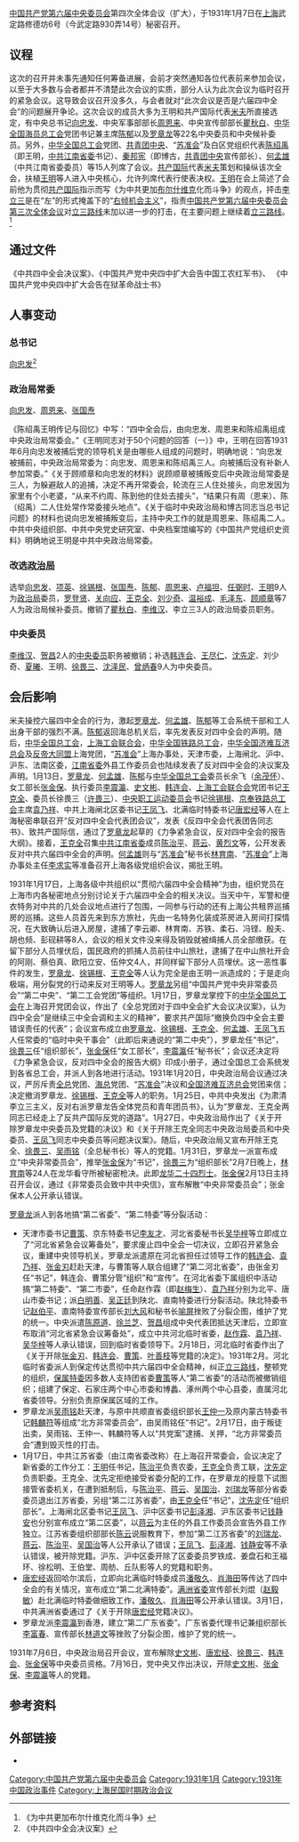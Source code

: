 [[中国共产党|中国共产党]][[中国共产党第六届中央委员会|第六届中央委员会]]第四次全体会议（扩大），于1931年1月7日在[[上海|上海]]武定路修德坊6号（今武定路930弄14号）秘密召开。

==议程==
这次的召开并未事先通知任何筹备进展，会前才突然通知各位代表前来参加会议，以至于大多数与会者都并不清楚此次会议的实质，部分人认为此次会议为临时召开的紧急会议。这导致会议召开没多久，与会者就对“此次会议是否是六届四中全会”的问题展开争论。这次会议的成员大多为王明和共产国际代表[[巴威爾·亞歷山大洛維奇·米夫|米夫]]所直接选定，有中央总书记[[向忠发|向忠发]]、中央军事部部长[[周恩来|周恩来]]、中央宣传部部长[[瞿秋白|瞿秋白]]、[[中华全国海员总工会|中华全国海员总工会]]党团书记兼主席[[陈郁_(1901年)|陈郁]]以及[[罗章龙|罗章龙]]等22名中央委员和中央候补委员。另外，[[中华全国总工会|中华全国总工会]]党团、[[中国共产主义青年团中央委员会|共青团中央]]、“[[苏准会|苏准会]]”及白区党组织代表[[陈绍禹|陈绍禹]]（即王明，[[中共江南省委|中共江南省委]]书记）、[[秦邦宪|秦邦宪]]（即博古，[[中国共产主义青年团中央委员会|共青团中央]]宣传部长）、[[何孟雄|何孟雄]]（中共江南省委委员）等15人列席了会议。[[共产国际|共产国际]]代表[[米夫|米夫]]策划和操纵该次全会，扶植[[王明|王明]]等人进入中央核心，允许列席代表行使表决权。[[王明|王明]]在会上简述了会前他为贯彻[[共产国际|共产国际]]指示而写《为中共更加[[布尔什维克|布尔什维克]]化而斗争》的观点，抨击[[李立三|李立三]]是在“左”的形式掩盖下的“[[右倾机会主义|右倾机会主义]]”，指责[[中国共产党第六届中央委员会第三次全体会议|中国共产党第六届中央委员会第三次全体会议]]对[[立三路线|立三路线]]未加以进一步的打击，在主要问题上继续着[[立三路线|立三路线]]。<ref>《为中共更加布尔什维克化而斗争》</ref>
==通过文件==
{{wikisource index}}
《中共四中全会决议案》、《中国共产党中央四中扩大会告中国工农红军书》、 《中国共产党中央四中扩大会告在狱革命战士书》

==人事变动==
===总书记===
[[向忠发|向忠发]]<ref>《中共四中全会决议案》</ref>
===政治局常委===
[[向忠发|向忠发]]、[[周恩来|周恩来]]、[[张国焘|张国焘]]

《陈绍禹王明传记与回忆》中写：“四中全会后，由向忠发、周恩来和陈绍禹组成中央政治局常委会。”《王明同志对于50个问题的回答（一）》中，王明在回答1931年6月向忠发被捕后党的领导机关是由哪些人组成的问题时，明确地说：“向忠发被捕前，中央政治局常委为：向忠发、周恩来和陈绍禹三人。向被捕后没有补新人参加常委。”《关于顾顺章和向忠发的材料》说顾顺章被捕叛变后中央政治局常委是三人，为躲避敌人的追捕，决定不再开常委会，轮流在三人住处接头，向忠发因为家里有个小老婆，“从来不约周、陈到他的住处去接头”，“结果只有周（恩来）、陈（绍禹）二人住处常作常委接头地点”。《关于临时中央政治局和博古同志当总书记问题》的材料也说向忠发被捕叛变后，主持中央工作的就是周恩来、陈绍禹二人。中共中央组织部、中共中央党史研究室、中央档案馆编写的《中国共产党组织史资料》明确地说王明是中共中央政治局常委。

===改选[[政治局|政治局]]===
选举[[向忠发|向忠发]]、[[项英|项英]]、[[徐锡根|徐锡根]]、[[张国焘|张国焘]]、[[陈郁_(政治人物)|陈郁]]、[[周恩来|周恩来]]、[[卢福坦|卢福坦]]、[[任弼时|任弼时]]、[[王明|王明]]9人为[[政治局|政治局]]委员，[[罗登贤|罗登贤]]、[[关向应|关向应]]、[[王克全|王克全]]、[[刘少奇|刘少奇]]、[[温裕成|温裕成]]、[[毛泽东|毛泽东]]、[[顾顺章|顾顺章]]等7人为政治局候补委员。撤销了[[瞿秋白|瞿秋白]]、[[李维汉|李维汉]]、李立三3人的政治局委员职务。

===中央委员===
[[李维汉|李维汉]]、[[贺昌|贺昌]]2人的[[中央委员|中央委员]]职务被撤销；补选[[韩连会|韩连会]]、[[王尽仁|王尽仁]]、[[沈先定|沈先定]]、刘少奇、[[夏曦|夏曦]]、王明、[[徐畏三|徐畏三]]、[[沈泽民|沈泽民]]、[[曾炳春|曾炳春]]9人为中央委员。
==会后影响==
米夫操控六届四中全会的行为，激起[[罗章龙|罗章龙]]、[[何孟雄|何孟雄]]、[[陈郁_(1901年)|陈郁]]等工会系统干部和工人出身干部的强烈不满。[[陈郁_(1901年)|陈郁]]返回海总机关后，率先发表反对四中全会的声明。随后，[[中华全国总工会|中华全国总工会]]，[[上海工会联合会|上海工会联合会]]，[[中华全国铁路总工会|中华全国铁路总工会]]，[[中华全国济难互济总会|中华全国济难互济总会]]及[[反帝大同盟|反帝大同盟]]上海党团，“[[苏准会|苏准会]]”上海办事处，天津市委，上海闸北、沪中、沪东、法南区委，[[中共江南省委|江南省委]]外县工作委员会也陆续发表了反对四中全会的决议案及声明。1月13日，[[罗章龙|罗章龙]]、[[何孟雄|何孟雄]]、[[陈郁_(1901年)|陈郁]]与[[中华全国总工会|中华全国总工会]]委员长余飞（[[余茂怀|余茂怀]]）、女工部长[[张金保|张金保]]、执行委员[[李震瀛|李震瀛]]、[[史文彬|史文彬]]、[[韩连会|韩连会]]、[[上海工会联合会|上海工会联合会]]党团书记[[王克全|王克全]]、委员长徐畏三（[[许畏三|许畏三]]）、[[中央职工运动委员会|中央职工运动委员会]]书记[[徐锡根|徐锡根]]、[[京奉铁路总工会|京奉铁路总工会]]主席[[袁乃祥|袁乃祥]]、中共上海闸北区委书记[[王凤飞|王凤飞]]、北满临时特委书记[[唐宏经|唐宏经]]等人在上海秘密串联召开“反对四中全会代表团会议”，发表《反四中全会代表团告同志书》、致共产国际信，通过了[[罗章龙|罗章龙]]起草的《力争紧急会议，反对四中全会的报告大纲》。接着，[[王克全|王克全]]召集[[中共江南省委|中共江南省委]]成员[[陈治平|陈治平]]、[[蒋云|蒋云]]、[[黄烈文|黄烈文]]等，公开发表反对中共六届四中全会的声明。[[何孟雄|何孟雄]]则与“[[苏准会|苏准会]]”秘书长[[林育南|林育南]]、“[[苏准会|苏准会]]”上海办事处主任[[李求实|李求实]]等准备召开上海各级党组织会议，揭批王明。

1931年1月17日，上海各级中共组织以“贯彻六届四中全会精神”为由，组织党员在上海市内各秘密地点分别讨论关于六届四中全会的相关决议{{efn|1=对于这次会议召开的原因，罗章龙的回忆则是：米夫在六届四中全会后主持了一个新的会议，在会议中他要求其他中央委员必须听从王明的指令，但遭到了何孟雄等人的强烈反对。在一天一夜的讨论没有任何实质进展后，米夫强行将其他不听从命令的委员开除出党。这次在东方旅社召开的会议是为了商讨“被米夫开除党籍之后应采取什么对策”而展开的，并不是讨论相关决议。}}。当天中午，军警和便衣特务对中共的几处会议地点进行了包围，一同参与行动的还有上海公共租界巡捕房的巡捕。这些人员首先来到东方旅社{{efn|关于这次逮捕的地点一直都存有争议，一说这次事件是发生在东方饭店中，一说是在东方旅馆中，一说是在远东饭店中，另外也有说法对东方旅社的地址提出了质疑。}}，先由一名特务化装成茶房进入房间打探情况，在大致确认后进入房屋，逮捕了李云卿{{efn|1=此为被捕后的化名。}}、林育南、苏铁、柔石、冯铿、殷夫、胡也频、彭砚耕等8人{{efn|罗章龙原本也要出席会议，但由于有其他省的共产党员约他出去谈话，致使他最终迟到并免于被捕；另有一名共产党员史文彬在会议开始后不久因故离开，也幸免于难。}}，会议的相关文件没来得及销毁就被缉捕人员全部缴获。在留下部分人员埋伏后，国民政府的抓捕人员前往中山旅社，逮捕了在中山旅社开会的阿刚、蔡伯真、欧阳立安、伍仲文4人，并同样留下部分人员埋伏。这一恶性事件的发生，[[罗章龙|罗章龙]]、[[徐锡根|徐锡根]]、[[王克全|王克全]]等人认为完全是由王明一派造成的；于是走向极端，用分裂党的行动来反对王明等人。[[罗章龙|罗章龙]]另组“中国共产党中央非常委员会”“第二中央”、“第二工会党团”等组织。1月17日，罗章龙掌控下的[[中华全国总工会|中华全国总工会]]在上海召开党团会议，作出了《全总党团对于四中全会扩大会议决议案》，认为四中全会“是继续三中全会调和主义的精神”，要求共产国际“撤换负四中全会主要错误责任的代表”；会议宣布成立由[[罗章龙|罗章龙]]、[[徐锡根|徐锡根]]、[[王克全|王克全]]、[[何孟雄|何孟雄]]、[[王凤飞|王凤飞]]五人任常委的“临时中央干事会”（此即后来通说的“第二中央”），罗章龙任“书记”，[[许畏三|徐畏三]]任“组织部长”，[[张金保|张金保]]任“女工部长”，[[李震瀛|李震瀛]]任“秘书长”；会议还决定将《力争紧急会议，反对四中全会的报告大纲》印成小册子，通过全国总工会系统发到各省总工会，并派人到各地进行活动。1931年1月20日，中央政治局会议通过决议，严厉斥责[[全总|全总]]党团、[[海总|海总]]党团、“[[苏准会|苏准会]]”决议和[[全国济难互济总会|全国济难互济总会]]党团来信；决定撤消罗章龙、[[徐锡根|徐锡根]]、[[王克全|王克全]]等人的职务。1月25日，中共中央发出《为肃清李立三主义，反对右派罗章龙告全体党员和青年团员书》，认为“罗章龙、王克全两同志已经走上了反共产国际反党的道路”。1月27日，中央政治局作出了《关于开除罗章龙中央委员及党籍的决议》和《关于开除王克全同志中央政治局委员和中央委员、[[王凤飞|王凤飞]]同志中央委员等问题决议案》。随后，中央政治局又宣布开除王克全、[[许畏三|徐畏三]]、[[吴雨铭|吴雨铭]]（全总秘书长）等人的党籍。1月31日，罗章龙一派宣布成立“中央非常委员会”，推举[[张金保|张金保]]为“书记”，[[许畏三|徐畏三]]为“组织部长”2月7日晚上，[[林育南|林育南]]等24人在龙华看守所被秘密枪决。此即[[龙华二十四烈士|龙华二十四烈士]]。[[张金保|张金保]]2月13日主持召开会议，通过《非常委员会致中共中央信》，宣布解散“中央非常委员会”；张金保本人公开承认错误。

[[罗章龙|罗章龙]]派人到各地搞“第二省委”、“第二特委”等分裂活动：
*天津市委书记[[曹策|曹策]]、京东特委书记[[李友才|李友才]]、河北省委秘书长[[吴华梓|吴华梓]]等立即成立了“河北省紧急会议筹备处”，要求废止四中全会一切决议，立即召开紧急会议，重建中央领导机关。罗章龙派遣原在河北省担任过领导工作的[[韩连会|韩连会]]、[[袁乃祥|袁乃祥]]、[[張慕陶_(陝西)|张金刃]]赶赴天津，与曹策等人联合组建了“第二河北省委”，由张金刃任“书记”，韩连会、曹策分管“组织”和“宣传”。在河北省委下属组织中活动搞“第二特委”、“第二市委”，任命赵作霖（即[[赵梅生|赵梅生]]）、[[袁乃祥|袁乃祥]]分别为北平、唐山市委书记；派[[白明善|白明善]]、[[吴正廷|吴正廷]]到陕北、直南特委进行分裂活动。陕北特委书记[[赵伯平|赵伯平]]、直南特委宣传部长[[刘大风|刘大风]]和秘书长[[喻屏|喻屏]]挫败了分裂企图，维护了党的统一。中央派遣[[陈原道|陈原道]]、[[徐兰芝|徐兰芝]]、[[贺昌|贺昌]]组成中央代表团抵达天津后，立即宣布取消“河北省紧急会议筹备处”，成立中共河北临时省委，[[赵作霖|赵作霖]]、[[袁乃祥|袁乃祥]]、[[吴华梓|吴华梓]]等人承认错误，回到临时省委领导下。2月18日，河北临时省委作出了《关于开除[[张金刃|张金刃]]、[[韩连会|韩连会]]、[[曹策|曹策]]、[[叶善枝|叶善枝]]等党籍的决定》。1931年2月。河北临时省委派人到保定传达贯彻中共六届四中全会精神，纠正[[立三路线|立三路线]]，整顿党的组织，[[保属特委|保属特委]]因多数人支持团省委[[曹策|曹策]]等人“第二省委”的活动而被撤销组织；组建了保定、石家庄两个中心市委和博蠡、涿州两个中心县委，直属河北省委领导。分别负责原保属区域的工作。
*罗章龙派[[吴雨铭|吴雨铭]]赴天津，与原中共顺直省委组织部长[[王仲一|王仲一]]及原内蒙古特委书记[[韩麟符|韩麟符]]等组成“北方非常委员会”，由吴雨铭任“书记”。2月17日，由于叛徒出卖，吴雨铭、王仲一、韩麟符等人以“共党案”逮捕、关押，“北方非常委员会”遭到毁灭性的打击。
*1月17日，中共江苏省委（由江南省委改称）在上海召开常委会，会议决定了新省委的工作分工：[[王明|王明]]任书记，[[陈治平|陈治平]]负责农委，[[王克全|王克全]]负责工联，[[沈先定|沈先定]]负责职委。王克全、沈先定拒绝接受省委分配的工作，在罗章龙的授意下试图接管省委机关，在遭到抵制后，与[[陈治平|陈治平]]、[[蒋云|蒋云]]、[[吴国治|吴国治]]、[[刘瑞龙|刘瑞龙]]等部分省委委员退出江苏省委，另组“第二江苏省委”，由[[王克全|王克全]]任“书记”，[[沈先定|沈先定]]任“组织部长”。上海闸北区委书记[[王凤飞|王凤飞]]、沪中区委书记[[彭泽湘|彭泽湘]]、沪东区委书记[[钱静安|钱静安]]也分别宣布成立“第二区委”，以[[蒋云|蒋云]]为主任的外县工作委员会宣告外县工作独立。江苏省委组织部部长[[陈云|陈云]]说服教育下，参加“第二江苏省委”的[[刘瑞龙|刘瑞龙]]、[[蒋云|蒋云]]、[[陈治平|陈治平]]、[[吴国治|吴国治]]等人公开承认了错误；[[王凤飞|王凤飞]]、[[彭泽湘|彭泽湘]]、[[钱静安|钱静安]]等不承认错误，被开除党籍。沪东、沪中区委开除了区委委员罗铁成、姜盘石和王福环、徐松明、王伯堂、周舫、丘队影等人的党籍和职务。
*[[唐宏经|唐宏经]]返回哈尔滨后，立即向北满临时特委成员[[潘敬久|潘敬久]]、[[肖海田|肖海田]]等传达了四中全会的有关情况，宣布成立“第二北满特委”。[[满洲省委|满洲省委]]宣传部长刘焜（[[赵毅敏|赵毅敏]]）赴北满临时特委做细致工作，[[潘敬久|潘敬久]]、[[肖海田|肖海田]]等公开承认错误。3月1日，中共满洲省委通过了《关于开除[[唐宏经|唐宏经]]党籍决议》。
*罗章龙派[[李震瀛|李震瀛]]到香港，建立“第二广东省委”。广东省委代理书记兼组织部长[[李富春|李富春]]、宣传部长[[林道文|林道文]]等挫败了分裂企图，维护了党的统一。

1931年7月6日，中央政治局召开会议，宣布解除[[史文彬|史文彬]]、[[唐宏经|唐宏经]]、[[徐畏三|徐畏三]]、[[韩连会|韩连会]]、[[张金保|张金保]]等中央委员资格。7月16日，党中央又作出决议，开除[[史文彬|史文彬]]、[[张金保|张金保]]、[[李震瀛|李震瀛]]等人的党籍。

==参考资料==
{{Reflist}}
{{notelist}}
==外部链接==
*{{cite web|url=http://dangshi.people.com.cn/GB/151935/176588/176591/10555432.html|title=六届四中全会|publisher=中国共产党新闻网|accessdate=2017-10-18|archive-date=2017-10-18|archive-url=https://web.archive.org/web/20171018191625/http://dangshi.people.com.cn/GB/151935/176588/176591/10555432.html|dead-url=no}}

{{中国共产党的会议}}

[[Category:中国共产党第六届中央委员会|Category:中国共产党第六届中央委员会]]
[[Category:1931年1月|Category:1931年1月]]
[[Category:1931年中国政治事件|Category:1931年中国政治事件]]
[[Category:上海民国时期政治会议|Category:上海民国时期政治会议]]